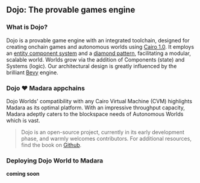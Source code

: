 ## Dojo: The provable games engine

### What is Dojo?
Dojo is a provable game engine with an integrated toolchain, designed for creating onchain games and autonomous worlds using [Cairo 1.0](https://github.com/starkware-libs/cairo). It employs an [entity component system](https://en.wikipedia.org/wiki/Entity_component_system) and a [diamond pattern](https://eips.ethereum.org/EIPS/eip-2535), facilitating a modular, scalable world. Worlds grow via the addition of Components (state) and Systems (logic). Our architectural design is greatly influenced by the brilliant [Bevy](https://bevyengine.org/) engine.

### Dojo ❤ Madara appchains
Dojo Worlds' compatibility with any Cairo Virtual Machine (CVM) highlights Madara as its optimal platform. With an impressive throughput capacity, Madara adeptly caters to the blockspace needs of Autonomous Worlds which is vast.

> Dojo is an open-source project, currently in its early development phase, and warmly welcomes contributors. For additional resources, find the book on [Github](https://github.com/dojoengine/book).

### Deploying Dojo World to Madara

__coming soon__



